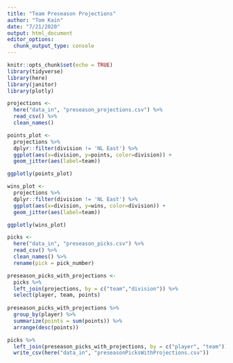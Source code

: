 ```yaml
---
title: "Team Preseason Projections"
author: "Tom Kain"
date: "7/21/2020"
output: html_document
editor_options: 
  chunk_output_type: console
---
```


```r
knitr::opts_chunk$set(echo = TRUE)
library(tidyverse)
library(here)
library(janitor)
library(plotly)
```

```r
projections <- 
  here("data_in", "preseason_projections.csv") %>% 
  read_csv() %>% 
  clean_names()
```

```r
points_plot <- 
  projections %>% 
  dplyr::filter(division != 'NL East') %>% 
  ggplot(aes(x=division, y=points, color=division)) +
  geom_jitter(aes(label=team))

ggplotly(points_plot)

wins_plot <- 
  projections %>% 
  dplyr::filter(division != 'NL East') %>% 
  ggplot(aes(x=division, y=wins, color=division)) +
  geom_jitter(aes(label=team))

ggplotly(wins_plot)
```

```r

picks <- 
  here("data_in", "preseason_picks.csv") %>% 
  read_csv() %>% 
  clean_names() %>% 
  rename(pick = pick_number)

preseason_picks_with_projections <- 
  picks %>% 
  left_join(projections, by = c("team","division")) %>% 
  select(player, team, points)
  
preseason_picks_with_projections %>% 
  group_by(player) %>% 
  summarize(points = sum(points)) %>% 
  arrange(desc(points))

```

```r

picks %>% 
  left_join(preseason_picks_with_projections, by = c("player", "team")) %>% 
  write_csv(here("data_in", "preseasonPicksWithProjections.csv"))

```